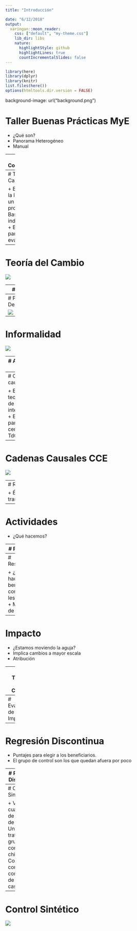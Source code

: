 ```yaml
---
title: "Introducción"

date: "6/12/2018"
output:
  xaringan::moon_reader:
    css: ["default", "my-theme.css"]
    lib_dir: libs
    nature:
      highlightStyle: github
      highlightLines: true
      countIncrementalSlides: false
---
```


```r
library(here)
library(dplyr)
library(knitr)
list.files(here())
options(htmltools.dir.version = FALSE)


```


background-image: url("background.png")


# Taller Buenas Prácticas MyE

- ¿Qué son?
- Panorama Heterogéneo
- Manual

---
# Contenidos

- Teoría del Cambio (R)
- Monitoreo de Indicadores (P)
- Evaluación (P + R)
- Checklist

---
# Teoría del Cambio

+ Explicar la lógica de un programa
+ Base para indicadores
+ Base para evaluar

---
# Teoría del Cambio
![](tdc_centros.png)


---
# Contexto

+ Describir el problema y las fuentes de información
+ CCE: Encuesta MIPYMES, PIB Regional (IDAEs), ECH
+ Tres grupos de departamentos


---
# PIB Departamental

![](informalidad.png)


---
# Informalidad

![](pib.png)



---
# Alcance y Foco

+ Alcance y prioridades del programa

---
# Cadenas causales

+ Es la teoría atrás de la intervención
+ Es la parte central de la TdC


---
# Cadenas Causales CCE

![](cadena_resultados.png)

---
# Recursos

+ Énfasis en transparencia

---

# Actividades

+ ¿Qué hacemos?

---
# Productos

+ ¿Qué se llevan los beneficiarios?

---
# Resultados

+ ¿Qué hacen los beneficiarios con lo que les damos?
+ Más difícil de medir

---
# Impacto

+ ¿Estamos moviendo la aguja?
+ Implica cambios a mayor escala
+ Atribución


---
# 3 Teorías del Cambio

+ Identificar los componentes de la teoría del Cambio
+ Analizar la validez de los efectos causales
+ ¿En qué se enfoca más cada una?
+ ¿Las categorías son medibles?

---
# Evaluación de Impacto

---
# Regresión Discontinua

+ Puntajes para elegir a los beneficiarios.
+ El grupo de control son los que quedan afuera por poco

---
# Regresión Discontinua

![](rdd.png)

---
# Control Sintético

+ Versión cuantitativa de Estudio de caso
+ Un solo tratado y grupo de control chico
+ Comparo con una combinación de los otros casos


---
# Control Sintético

![](cluster.png)



